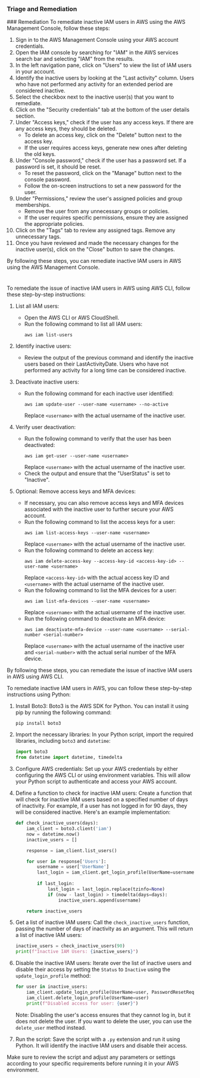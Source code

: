 
### Triage and Remediation
<Tabs>
<Tab title='Remediation'>
### Remediation

<AccordionGroup>
<Accordion title='Using Console' defaultOpen='true'>
To remediate inactive IAM users in AWS using the AWS Management Console, follow these steps:

1. Sign in to the AWS Management Console using your AWS account credentials.
2. Open the IAM console by searching for "IAM" in the AWS services search bar and selecting "IAM" from the results.
3. In the left navigation pane, click on "Users" to view the list of IAM users in your account.
4. Identify the inactive users by looking at the "Last activity" column. Users who have not performed any activity for an extended period are considered inactive.
5. Select the checkbox next to the inactive user(s) that you want to remediate.
6. Click on the "Security credentials" tab at the bottom of the user details section.
7. Under "Access keys," check if the user has any access keys. If there are any access keys, they should be deleted.
   - To delete an access key, click on the "Delete" button next to the access key.
   - If the user requires access keys, generate new ones after deleting the old keys.
8. Under "Console password," check if the user has a password set. If a password is set, it should be reset.
   - To reset the password, click on the "Manage" button next to the console password.
   - Follow the on-screen instructions to set a new password for the user.
9. Under "Permissions," review the user's assigned policies and group memberships.
   - Remove the user from any unnecessary groups or policies.
   - If the user requires specific permissions, ensure they are assigned the appropriate policies.
10. Click on the "Tags" tab to review any assigned tags. Remove any unnecessary tags.
11. Once you have reviewed and made the necessary changes for the inactive user(s), click on the "Close" button to save the changes.

By following these steps, you can remediate inactive IAM users in AWS using the AWS Management Console.

#
</Accordion>

<Accordion title='Using CLI'>
To remediate the issue of inactive IAM users in AWS using AWS CLI, follow these step-by-step instructions:

1. List all IAM users:
   - Open the AWS CLI or AWS CloudShell.
   - Run the following command to list all IAM users:
     ```
     aws iam list-users
     ```

2. Identify inactive users:
   - Review the output of the previous command and identify the inactive users based on their LastActivityDate. Users who have not performed any activity for a long time can be considered inactive.

3. Deactivate inactive users:
   - Run the following command for each inactive user identified:
     ```
     aws iam update-user --user-name <username> --no-active
     ```
     Replace `<username>` with the actual username of the inactive user.

4. Verify user deactivation:
   - Run the following command to verify that the user has been deactivated:
     ```
     aws iam get-user --user-name <username>
     ```
     Replace `<username>` with the actual username of the inactive user.
   - Check the output and ensure that the "UserStatus" is set to "Inactive".

5. Optional: Remove access keys and MFA devices:
   - If necessary, you can also remove access keys and MFA devices associated with the inactive user to further secure your AWS account.
   - Run the following command to list the access keys for a user:
     ```
     aws iam list-access-keys --user-name <username>
     ```
     Replace `<username>` with the actual username of the inactive user.
   - Run the following command to delete an access key:
     ```
     aws iam delete-access-key --access-key-id <access-key-id> --user-name <username>
     ```
     Replace `<access-key-id>` with the actual access key ID and `<username>` with the actual username of the inactive user.
   - Run the following command to list the MFA devices for a user:
     ```
     aws iam list-mfa-devices --user-name <username>
     ```
     Replace `<username>` with the actual username of the inactive user.
   - Run the following command to deactivate an MFA device:
     ```
     aws iam deactivate-mfa-device --user-name <username> --serial-number <serial-number>
     ```
     Replace `<username>` with the actual username of the inactive user and `<serial-number>` with the actual serial number of the MFA device.

By following these steps, you can remediate the issue of inactive IAM users in AWS using AWS CLI.
</Accordion>

<Accordion title='Using Python'>
To remediate inactive IAM users in AWS, you can follow these step-by-step instructions using Python:

1. Install Boto3: Boto3 is the AWS SDK for Python. You can install it using pip by running the following command:
   ```
   pip install boto3
   ```

2. Import the necessary libraries: In your Python script, import the required libraries, including `boto3` and `datetime`:
   ```python
   import boto3
   from datetime import datetime, timedelta
   ```

3. Configure AWS credentials: Set up your AWS credentials by either configuring the AWS CLI or using environment variables. This will allow your Python script to authenticate and access your AWS account.

4. Define a function to check for inactive IAM users: Create a function that will check for inactive IAM users based on a specified number of days of inactivity. For example, if a user has not logged in for 90 days, they will be considered inactive. Here's an example implementation:
   ```python
   def check_inactive_users(days):
       iam_client = boto3.client('iam')
       now = datetime.now()
       inactive_users = []

       response = iam_client.list_users()

       for user in response['Users']:
           username = user['UserName']
           last_login = iam_client.get_login_profile(UserName=username).get('LoginProfile', {}).get('CreateDate')
           
           if last_login:
               last_login = last_login.replace(tzinfo=None)
               if (now - last_login) > timedelta(days=days):
                   inactive_users.append(username)

       return inactive_users
   ```

5. Get a list of inactive IAM users: Call the `check_inactive_users` function, passing the number of days of inactivity as an argument. This will return a list of inactive IAM users:
   ```python
   inactive_users = check_inactive_users(90)
   print(f"Inactive IAM Users: {inactive_users}")
   ```

6. Disable the inactive IAM users: Iterate over the list of inactive users and disable their access by setting the `Status` to `Inactive` using the `update_login_profile` method:
   ```python
   for user in inactive_users:
       iam_client.update_login_profile(UserName=user, PasswordResetRequired=True)
       iam_client.delete_login_profile(UserName=user)
       print(f"Disabled access for user: {user}")
   ```

   Note: Disabling the user's access ensures that they cannot log in, but it does not delete the user. If you want to delete the user, you can use the `delete_user` method instead.

7. Run the script: Save the script with a `.py` extension and run it using Python. It will identify the inactive IAM users and disable their access.

Make sure to review the script and adjust any parameters or settings according to your specific requirements before running it in your AWS environment.
</Accordion>

</AccordionGroup>
</Tab>
</Tabs>
